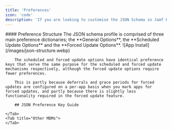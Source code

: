 ```yaml
---
title: 'Preferences'
icon: 'code'
description: 'If you are looking to customise the JSON Schema in Jamf Pro or PLIST/XML for other MDMs, you can use this guide to understand the purpose of each preference key.'
---
```


<Tabs>
    <Tab title="Jamf Pro">
        #### Preference Structure
        The JSON schema profile is comprised of three main preference dictionaries; the **General Options**, the **Scheduled Update Options** and the **Forced Update Options**.
        ![App Install](/images/json-structure.webp)
        
        The scheduled and forced update options have identical preference keys that serve the same purpose for the scheduled and forced update mechanisms respectively, although the forced update options require fewer preferences.
        
        This is partly because deferrals and grace periods for forced updates are configured on a per-app basis when you mark apps for forced updates, and partly because there is slightly less functionality required in the forced update feature.
        
        ## JSON Preference Key Guide
        
    </Tab>
    <Tab title="Other MDMs">
    </Tab>
</Tabs>